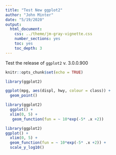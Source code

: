 ```yaml
---
title: "Test New ggplot2"
author: "John Minter"
date: "5/19/2020"
output:
  html_document:
    css: ../theme/jm-gray-vignette.css
    number_sections: yes
    toc: yes
    toc_depth: 3
---
```


Test the release of `ggplot2` v. 3.0.0.900 

```r
knitr::opts_chunk$set(echo = TRUE)
```

```r
library(ggplot2)

ggplot(mpg, aes(displ, hwy, colour = class)) +
  geom_point()
```

```r
library(ggplot2)
  ggplot() +
  xlim(0, 5) +
   geom_function(fun = ~ 10*exp(-5* .x +2))
```

```r
library(ggplot2)
ggplot() +
  xlim(0, 5) +
  geom_function(fun = ~ 10*exp(-5* .x +2)) +
  scale_y_log10()
```

